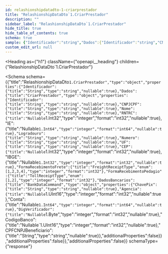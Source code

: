```yaml
---
id: relashionshipdatadto-1-criarprestador
title: "RelashionshipDataDto`1.CriarPrestador"
description: ""
sidebar_label: "RelashionshipDataDto`1.CriarPrestador"
hide_title: true
hide_table_of_contents: true
schema: true
sample: {"Identificador":"string","Dados":{"Identificador":"string","CNPJCPF":"string","Nome":"string","RNTRC":0,"IE":0,"Logradouro":"string","Numero":"string","UF":"string","CEP":0,"IBGE":0,"FormaRecebimentoFrete":1,"FormaRecebimentoPedagio":1,"DadosBancarios":{"ChavePix":"string","Agencia":0,"Conta":0,"DigVerificador":0,"CodigoBanco":0,"CPFCNPJBeneficiario":"string"}}}
custom_edit_url: null
---
```



<Heading
  as={"h1"}
  className={"openapi__heading"}
  children={"RelashionshipDataDto`1.CriarPrestador"}
>
</Heading>





<Schema
  schema={{"title":"RelashionshipDataDto`1.CriarPrestador","type":"object","properties":{"Identificador":{"title":"String","type":"string","nullable":true},"Dados":{"title":"CriarPrestador","type":"object","properties":{"Identificador":{"title":"String","type":"string","nullable":true},"CNPJCPF":{"title":"String","type":"string","nullable":true},"Nome":{"title":"String","type":"string","nullable":true},"RNTRC":{"title":"Nullable`1.Int32","type":"integer","format":"int32","nullable":true},"IE":{"title":"Nullable`1.Int64","type":"integer","format":"int64","nullable":true},"Logradouro":{"title":"String","type":"string","nullable":true},"Numero":{"title":"String","type":"string","nullable":true},"UF":{"title":"String","type":"string","nullable":true},"CEP":{"title":"Nullable`1.Int32","type":"integer","format":"int32","nullable":true},"IBGE":{"title":"Nullable`1.Int32","type":"integer","format":"int32","nullable":true},"FormaRecebimentoFrete":{"title":"FreightReceiptType","enum":[1,2,3,4],"type":"integer","format":"int32"},"FormaRecebimentoPedagio":{"title":"TollReceiptType","enum":[1,2],"type":"integer","format":"int32"},"DadosBancarios":{"title":"BankDataCommand","type":"object","properties":{"ChavePix":{"title":"String","type":"string","nullable":true},"Agencia":{"title":"Nullable`1.UInt16","type":"integer","format":"int32","nullable":true},"Conta":{"title":"Nullable`1.Int64","type":"integer","format":"int64","nullable":true},"DigVerificador":{"title":"Nullable`1.Byte","type":"integer","format":"int32","nullable":true},"CodigoBanco":{"title":"Nullable`1.UInt16","type":"integer","format":"int32","nullable":true},"CPFCNPJBeneficiario":{"title":"String","type":"string","nullable":true}},"additionalProperties":false}},"additionalProperties":false}},"additionalProperties":false}}
  schemaType={"response"}
>
  
</Schema>
            